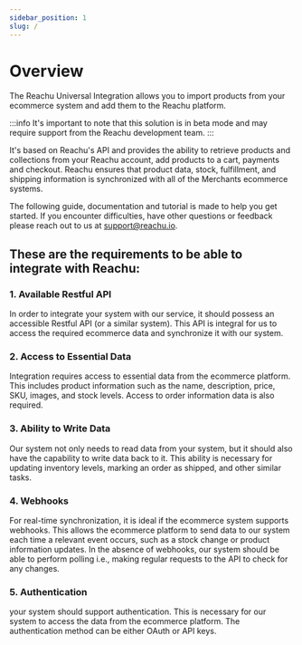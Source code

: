 ```yaml
---
sidebar_position: 1
slug: /
---
```


# Overview

The Reachu Universal Integration allows you to import products from your ecommerce system and add them to the Reachu platform.

:::info
It's important to note that this solution is in beta mode and may require support from the Reachu development team.
:::

It's based on Reachu's API and provides the ability to retrieve products and
collections from your Reachu account, add products to a cart, payments and
checkout. Reachu ensures that product data, stock, fulfillment, and shipping
information is synchronized with all of the Merchants ecommerce systems.

The following guide, documentation and tutorial is made to help you get started.
If you encounter difficulties, have other questions or feedback please reach out
to us at [support@reachu.io](support@reachu.io).

## These are the requirements to be able to integrate with Reachu:
### 1. Available Restful API
In order to integrate your system with our service, it should possess an accessible Restful API (or a similar system). This API is integral for us to access the required ecommerce data and synchronize it with our system.
### 2. Access to Essential Data
Integration requires access to essential data from the ecommerce platform. This includes product information such as the name, description, price, SKU, images, and stock levels. Access to order information data is also required.
### 3. Ability to Write Data
Our system not only needs to read data from your system, but it should also have the capability to write data back to it. This ability is necessary for updating inventory levels, marking an order as shipped, and other similar tasks.
### 4. Webhooks 
For real-time synchronization, it is ideal if the ecommerce system supports webhooks. This allows the ecommerce platform to send data to our system each time a relevant event occurs, such as a stock change or product information updates. In the absence of webhooks, our system should be able to perform polling i.e., making regular requests to the API to check for any changes.
### 5. Authentication
your system should support authentication. This is necessary for our system to access the data from the ecommerce platform. The authentication method can be either OAuth or API keys.




<GuidesSection className="two-cols" elements={elements} />
